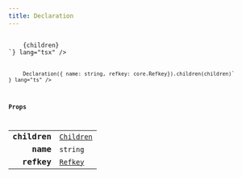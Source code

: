 ```yaml
---
title: Declaration
---
```



<Tabs syncKey="component-style">
    <TabItem label="jsx">
        <Code code={`import { Declaration } from "@alloy-js/core" 

<Declaration name="string" refkey={core.Refkey}>
    {children}
</Declaration>`} lang="tsx" />
</TabItem>
<TabItem label="stc">
    <Code code={`import { Declaration } from "@alloy-js/core/stc" 

Declaration({ name: string, refkey: core.Refkey}).children(children)` } lang="ts" />
</TabItem>
</Tabs>

### Props

<table>
  <tr>
    <td style="text-align: right;font-weight: bold;">children</td>
    <td>
      <Badge text="optional" variant="note" size="small" /> <code><a href="/reference/core/types/children/">Children</a></code>
  
  
  
  
  </td>
  </tr>
  <tr>
    <td style="text-align: right;font-weight: bold;">name</td>
    <td>
       <code>string</code>
  
  
  
  
  </td>
  </tr>
  <tr>
    <td style="text-align: right;font-weight: bold;">refkey</td>
    <td>
      <Badge text="optional" variant="note" size="small" /> <code><a href="/reference/core/types/refkey/">Refkey</a></code>
  
  
  
  
  </td>
  </tr>
</table>